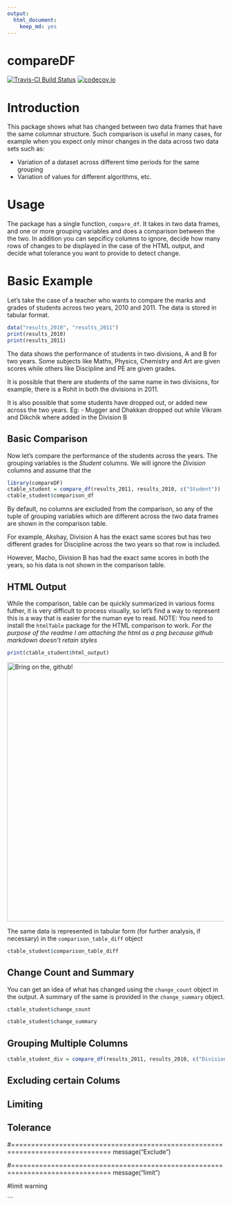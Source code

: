 ```yaml
---
output: 
  html_document: 
    keep_md: yes
---
```


# compareDF

[![Travis-CI Build Status](https://travis-ci.org/alexsanjoseph/compareDF.svg?branch=master)](https://travis-ci.org/alexsanjoseph/compareDF)
[![codecov.io](http://codecov.io/github/alexsanjoseph/compareDF/coverage.svg?branch=master)](http://codecov.io/github/alexsanjoseph/compareDF?branch=master)

# Introduction

This package shows what has changed between two data frames that have the same columnar
structure. Such comparison is useful in many cases, for example when you expect only minor 
changes in the data across two data sets such as:

* Variation of a dataset across different time periods for the same grouping
* Variation of values for different algorithms, etc.

# Usage

The package has a single function, `compare_df`. It takes in two data frames, and one or 
more grouping variables and does a comparison between the the two. In addition you can 
sepcificy columns to ignore, decide how many rows of changes to be displayed in the case 
of the HTML output, and decide what tolerance you want to provide to detect change.

# Basic Example

Let's take the case of a teacher who wants to compare the marks and grades of students across
two years, 2010 and 2011. The data is stored in tabular format.

```r
data("results_2010", "results_2011")
print(results_2010)
print(results_2011)
```

The data shows the performance of students in two divisions, A and B for two years. Some subjects
like Maths, Physics, Chemistry and Art are given scores while others like Discipline and PE are 
given grades. 

It is possible that there are students of the same name in two divisions, for example, there is 
a Rohit in both the divisions in 2011.

It is also possible that some students have dropped out, or added new across the two years. 
Eg: - Mugger and Dhakkan dropped out while Vikram and Dikchik where added in the Division B

## Basic Comparison
Now let's compare the performance of the students across the years. The grouping variables is the
_Student_ columns. We will ignore the _Division_ columns and assume that the 

```r
library(compareDF)
ctable_student = compare_df(results_2011, results_2010, c("Student"))
ctable_student$comparison_df

```

By default, no columns are excluded from the comparison, so any of the tuple of grouping 
variables which are different across the two data frames are shown in the comparison table.

For example, Akshay, Division A has the exact same scores but has two different grades for Discipline across 
the two years so that row is included.

However, Macho, Division B has had the exact same scores in both the years, so his data is not
shown in the comparison table.

## HTML Output
While the comparison, table can be quickly summarized in various forms futher, it is 
very difficult to  process visually, so let's find a way to represent this is a way that is easier 
for the numan eye to read. NOTE: You need to install the `htmlTable` package for the HTML comparison to work.
_For the purpose of the readme I am attaching the html as a png because github markdown doesn't retain styles_

```r
print(ctable_student$html_output)
```
<img src="github_assets/pic_1.png" alt="Bring on the, github! " width="600" />

The same data is represented in tabular form (for further analysis, if necessary) in the
`comparison_table_diff` object

```r
ctable_student$comparison_table_diff
```

## Change Count and Summary
You can get an idea of what has changed using the `change_count` object in the output. A summary 
of the same is provided in the `change_summary` object.

```r
ctable_student$change_count
```

```r
ctable_student$change_summary
```

## Grouping Multiple Columns

```r
ctable_student_div = compare_df(results_2011, results_2010, c("Division", "Student"))
```
## Excluding certain Colums

## Limiting

## Tolerance


#===============================================================================
message("Exclude")

#===============================================================================
message("limit")

#limit warning



```
